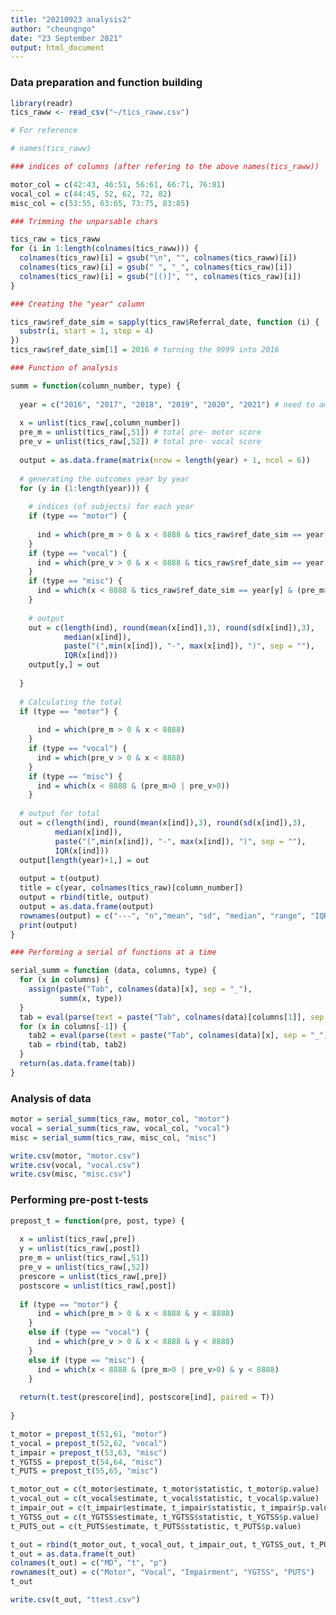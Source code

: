 ```yaml
---
title: "20210923 analysis2"
author: "cheungngo"
date: "23 September 2021"
output: html_document
---
```


### Data preparation and function building

```r
library(readr)
tics_raww <- read_csv("~/tics_raww.csv")
```

```r
# For reference

# names(tics_raww)
```

```r
### indices of columns (after refering to the above names(tics_raww))

motor_col = c(42:43, 46:51, 56:61, 66:71, 76:81)
vocal_col = c(44:45, 52, 62, 72, 82)
misc_col = c(53:55, 63:65, 73:75, 83:85)
```

```r
### Trimming the unparsable chars

tics_raw = tics_raww
for (i in 1:length(colnames(tics_raww))) {
  colnames(tics_raw)[i] = gsub("\n", "", colnames(tics_raww)[i])
  colnames(tics_raw)[i] = gsub(" ", "_", colnames(tics_raw)[i])
  colnames(tics_raw)[i] = gsub("[()]", "", colnames(tics_raw)[i])
}
```

```r
### Creating the "year" column

tics_raw$ref_date_sim = sapply(tics_raw$Referral_date, function (i) {
  substr(i, start = 1, stop = 4)
})
tics_raw$ref_date_sim[1] = 2016 # turning the 9999 into 2016
```

```r
### Function of analysis

summ = function(column_number, type) {
  
  year = c("2016", "2017", "2018", "2019", "2020", "2021") # need to amend in the future
  
  x = unlist(tics_raw[,column_number])
  pre_m = unlist(tics_raw[,51]) # total pre- motor score
  pre_v = unlist(tics_raw[,52]) # total pre- vocal score
  
  output = as.data.frame(matrix(nrow = length(year) + 1, ncol = 6))
  
  # generating the outcomes year by year
  for (y in (1:length(year))) {
    
    # indices (of subjects) for each year
    if (type == "motor") {
      
      ind = which(pre_m > 0 & x < 8888 & tics_raw$ref_date_sim == year[y])
    }
    if (type == "vocal") {
      ind = which(pre_v > 0 & x < 8888 & tics_raw$ref_date_sim == year[y])
    }
    if (type == "misc") {
      ind = which(x < 8888 & tics_raw$ref_date_sim == year[y] & (pre_m>0 | pre_v>0))
    }
    
    # output
    out = c(length(ind), round(mean(x[ind]),3), round(sd(x[ind]),3),
            median(x[ind]), 
            paste("(",min(x[ind]), "-", max(x[ind]), ")", sep = ""),
            IQR(x[ind]))
    output[y,] = out
    
  }
  
  # Calculating the total
  if (type == "motor") {
      
      ind = which(pre_m > 0 & x < 8888)
    }
    if (type == "vocal") {
      ind = which(pre_v > 0 & x < 8888)
    }
    if (type == "misc") {
      ind = which(x < 8888 & (pre_m>0 | pre_v>0))
    }
  
  # output for total
  out = c(length(ind), round(mean(x[ind]),3), round(sd(x[ind]),3),
          median(x[ind]), 
          paste("(",min(x[ind]), "-", max(x[ind]), ")", sep = ""),
          IQR(x[ind]))
  output[length(year)+1,] = out
  
  output = t(output)
  title = c(year, colnames(tics_raw)[column_number])
  output = rbind(title, output)
  output = as.data.frame(output)
  rownames(output) = c("---", "n","mean", "sd", "median", "range", "IQR")
  print(output)
}
```

```r
### Performing a serial of functions at a time

serial_summ = function (data, columns, type) {
  for (x in columns) {
    assign(paste("Tab", colnames(data)[x], sep = "_"),
           summ(x, type))
  }
  tab = eval(parse(text = paste("Tab", colnames(data)[columns[1]], sep = "_")))
  for (x in columns[-1]) {
    tab2 = eval(parse(text = paste("Tab", colnames(data)[x], sep = "_")))
    tab = rbind(tab, tab2)
  }
  return(as.data.frame(tab))
}
```

### Analysis of data

```r
motor = serial_summ(tics_raw, motor_col, "motor")
vocal = serial_summ(tics_raw, vocal_col, "vocal")
misc = serial_summ(tics_raw, misc_col, "misc")
```

```r
write.csv(motor, "motor.csv")
write.csv(vocal, "vocal.csv")
write.csv(misc, "misc.csv")
```

### Performing pre-post t-tests

```r
prepost_t = function(pre, post, type) {
  
  x = unlist(tics_raw[,pre])
  y = unlist(tics_raw[,post])
  pre_m = unlist(tics_raw[,51])
  pre_v = unlist(tics_raw[,52])
  prescore = unlist(tics_raw[,pre])
  postscore = unlist(tics_raw[,post])
    
  if (type == "motor") {
      ind = which(pre_m > 0 & x < 8888 & y < 8888)
    }
    else if (type == "vocal") {
      ind = which(pre_v > 0 & x < 8888 & y < 8888)
    }
    else if (type == "misc") {
      ind = which(x < 8888 & (pre_m>0 | pre_v>0) & y < 8888)
    }
  
  return(t.test(prescore[ind], postscore[ind], paired = T))
  
}
```

```r
t_motor = prepost_t(51,61, "motor")
t_vocal = prepost_t(52,62, "vocal")
t_impair = prepost_t(53,63, "misc")
t_YGTSS = prepost_t(54,64, "misc")
t_PUTS = prepost_t(55,65, "misc")
```

```r
t_motor_out = c(t_motor$estimate, t_motor$statistic, t_motor$p.value)
t_vocal_out = c(t_vocal$estimate, t_vocal$statistic, t_vocal$p.value)
t_impair_out = c(t_impair$estimate, t_impair$statistic, t_impair$p.value)
t_YGTSS_out = c(t_YGTSS$estimate, t_YGTSS$statistic, t_YGTSS$p.value)
t_PUTS_out = c(t_PUTS$estimate, t_PUTS$statistic, t_PUTS$p.value)
```

```r
t_out = rbind(t_motor_out, t_vocal_out, t_impair_out, t_YGTSS_out, t_PUTS_out)
t_out = as.data.frame(t_out)
colnames(t_out) = c("MD", "t", "p")
rownames(t_out) = c("Motor", "Vocal", "Impairment", "YGTSS", "PUTS")
t_out
```

```r
write.csv(t_out, "ttest.csv")
```

